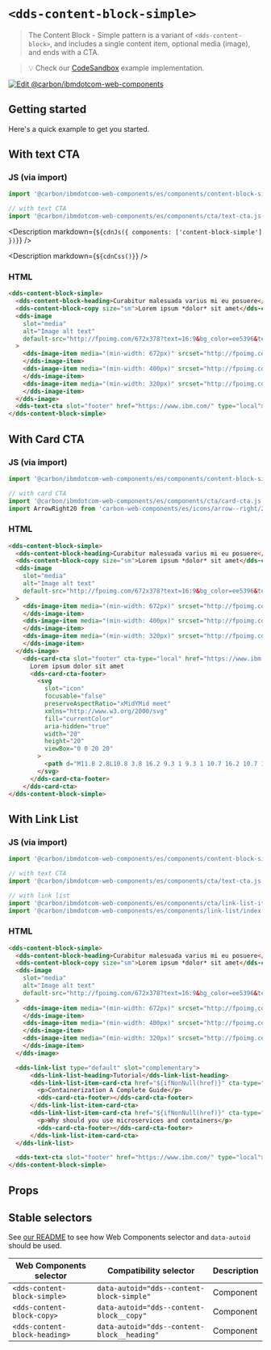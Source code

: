 



# `<dds-content-block-simple>`

> The Content Block - Simple pattern is a variant of `<dds-content-block>`, and
> includes a single content item, optional media (image), and ends with a CTA.

> 💡 Check our
> [CodeSandbox](https://githubbox.com/carbon-design-system/carbon-for-ibm-dotcom/tree/master/packages/web-components/examples/codesandbox/components/content-block-simple)
> example implementation.

[![Edit @carbon/ibmdotcom-web-components](https://codesandbox.io/static/img/play-codesandbox.svg)](https://githubbox.com/carbon-design-system/carbon-for-ibm-dotcom/tree/master/packages/web-components/examples/codesandbox/components/content-block-simple)

## Getting started

Here's a quick example to get you started.

## With text CTA

### JS (via import)

```javascript
import '@carbon/ibmdotcom-web-components/es/components/content-block-simple/index.js';

// with text CTA
import '@carbon/ibmdotcom-web-components/es/components/cta/text-cta.js';
```

<Description markdown={`${cdnJs({ components: ['content-block-simple'] })}`} />

<Description markdown={`${cdnCss()}`} />

### HTML

```html
<dds-content-block-simple>
  <dds-content-block-heading>Curabitur malesuada varius mi eu posuere</dds-content-block-heading>
  <dds-content-block-copy size="sm">Lorem ipsum *dolor* sit amet</dds-content-block-copy>
  <dds-image
    slot="media"
    alt="Image alt text"
    default-src="http://fpoimg.com/672x378?text=16:9&bg_color=ee5396&text_color=161616"
  >
    <dds-image-item media="(min-width: 672px)" srcset="http://fpoimg.com/672x378?text=16:9&bg_color=ee5396&text_color=161616">
    </dds-image-item>
    <dds-image-item media="(min-width: 400px)" srcset="http://fpoimg.com/400x225?text=16:9&bg_color=ee5396&text_color=161616">
    </dds-image-item>
    <dds-image-item media="(min-width: 320px)" srcset="http://fpoimg.com/672x672?text=16:9&bg_color=ee5396&text_color=161616">
    </dds-image-item>
  </dds-image>
  <dds-text-cta slot="footer" href="https://www.ibm.com/" type="local">Lorem ipsum dolor sit amet</dds-text-cta>
</dds-content-block-simple>
```

## With Card CTA

### JS (via import)

```javascript
import '@carbon/ibmdotcom-web-components/es/components/content-block-simple/index.js';

// with card CTA
import '@carbon/ibmdotcom-web-components/es/components/cta/card-cta.js';
import ArrowRight20 from 'carbon-web-components/es/icons/arrow--right/20.js';
```

### HTML

```html
<dds-content-block-simple>
  <dds-content-block-heading>Curabitur malesuada varius mi eu posuere</dds-content-block-heading>
  <dds-content-block-copy size="sm">Lorem ipsum *dolor* sit amet</dds-content-block-copy>
  <dds-image
    slot="media"
    alt="Image alt text"
    default-src="http://fpoimg.com/672x378?text=16:9&bg_color=ee5396&text_color=161616"
  >
    <dds-image-item media="(min-width: 672px)" srcset="http://fpoimg.com/672x378?text=16:9&bg_color=ee5396&text_color=161616">
    </dds-image-item>
    <dds-image-item media="(min-width: 400px)" srcset="http://fpoimg.com/400x225?text=16:9&bg_color=ee5396&text_color=161616">
    </dds-image-item>
    <dds-image-item media="(min-width: 320px)" srcset="http://fpoimg.com/672x672?text=16:9&bg_color=ee5396&text_color=161616">
    </dds-image-item>
  </dds-image>
    <dds-card-cta slot="footer" cta-type="local" href="https://www.ibm.com/">
      Lorem ipsum dolor sit amet
      <dds-card-cta-footer>
        <svg
          slot="icon"
          focusable="false"
          preserveAspectRatio="xMidYMid meet"
          xmlns="http://www.w3.org/2000/svg"
          fill="currentColor"
          aria-hidden="true"
          width="20"
          height="20"
          viewBox="0 0 20 20"
        >
          <path d="M11.8 2.8L10.8 3.8 16.2 9.3 1 9.3 1 10.7 16.2 10.7 10.8 16.2 11.8 17.2 19 10z"></path>
        </svg>
      </dds-card-cta-footer>
    </dds-card-cta>
</dds-content-block-simple>
```

## With Link List

### JS (via import)

```javascript
import '@carbon/ibmdotcom-web-components/es/components/content-block-simple/index.js';

// with text CTA
import '@carbon/ibmdotcom-web-components/es/components/cta/text-cta.js';

// with link list
import '@carbon/ibmdotcom-web-components/es/components/cta/link-list-item-card-cta.js';
import '@carbon/ibmdotcom-web-components/es/components/link-list/index';
```

### HTML

```html
<dds-content-block-simple>
  <dds-content-block-heading>Curabitur malesuada varius mi eu posuere</dds-content-block-heading>
  <dds-content-block-copy size="sm">Lorem ipsum *dolor* sit amet</dds-content-block-copy>
  <dds-image
    slot="media"
    alt="Image alt text"
    default-src="http://fpoimg.com/672x378?text=16:9&bg_color=ee5396&text_color=161616"
  >
    <dds-image-item media="(min-width: 672px)" srcset="http://fpoimg.com/672x378?text=16:9&bg_color=ee5396&text_color=161616">
    </dds-image-item>
    <dds-image-item media="(min-width: 400px)" srcset="http://fpoimg.com/400x225?text=16:9&bg_color=ee5396&text_color=161616">
    </dds-image-item>
    <dds-image-item media="(min-width: 320px)" srcset="http://fpoimg.com/672x672?text=16:9&bg_color=ee5396&text_color=161616">
    </dds-image-item>
  </dds-image>

  <dds-link-list type="default" slot="complementary">
      <dds-link-list-heading>Tutorial</dds-link-list-heading>
      <dds-link-list-item-card-cta href="${ifNonNull(href)}" cta-type="local">
        <p>Containerization A Complete Guide</p>
        <dds-card-cta-footer></dds-card-cta-footer>
      </dds-link-list-item-card-cta>
      <dds-link-list-item-card-cta href="${ifNonNull(href)}" cta-type="external">
        <p>Why should you use microservices and containers</p>
        <dds-card-cta-footer></dds-card-cta-footer>
      </dds-link-list-item-card-cta>
  </dds-link-list>

  <dds-text-cta slot="footer" href="https://www.ibm.com/" type="local">Lorem ipsum dolor sit amet</dds-text-cta>
</dds-content-block-simple>
```

## Props

<Props of="dds-content-block-simple" />
<Description markdown={markdownContents} />

## Stable selectors

See [our README](https://github.com/carbon-design-system/carbon-for-ibm-dotcom/tree/master/packages/web-components#stable-selectors-for-analytics-and-integratione2e-testing-in-web-components) to see how Web Components selector and `data-autoid` should be used.

| Web Components selector       | Compatibility selector                      | Description |
| ----------------------------- | ------------------------------------------- | ----------- |
| `<dds-content-block-simple>`  | `data-autoid="dds--content-block-simple"`   | Component   |
| `<dds-content-block-copy>`    | `data-autoid="dds--content-block__copy"`    | Component   |
| `<dds-content-block-heading>` | `data-autoid="dds--content-block__heading"` | Component   |

<Description markdown={contributing} />
